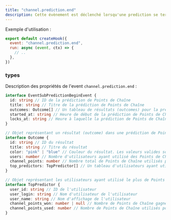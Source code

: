 ```yaml
---
title: "channel.prediction.end"
description: Cette évènement est déclenché lorsqu'une prediction se termine.
---
```


Exemple d'utilisation :

```javascript
export default createHook({
  event: "channel.prediction.end",
  run: async (event, ctx) => {
    // ..
  },
})
```

### types

Description des propriétés de l'event `channel.prediction.end` :

```typescript
interface EventSubPredictionBeginEvent {
  id: string // ID de la prédiction de Points de Chaîne
  title: string // Titre de la prédiction de Points de Chaîne
  outcomes: Outcome[] // Un tableau de résultats (outcomes) pour la prédiction de Points de Chaîne
  started_at: string // Heure de début de la prédiction de Points de Chaîne
  locks_at: string // Heure à laquelle la prédiction de Points de Chaîne se verrouillera automatiquement
}

// Objet représentant un résultat (outcome) dans une prédiction de Points de Chaîne
interface Outcome {
  id: string // ID du résultat
  title: string // Titre du résultat
  color: "pink" | "blue" // Couleur du résultat. Les valeurs valides sont "pink" et "blue".
  users: number // Nombre d'utilisateurs ayant utilisé des Points de Chaîne pour ce résultat
  channel_points: number // Nombre total de Points de Chaîne utilisés pour ce résultat
  top_predictors: TopPredictor[] // Un tableau d'utilisateurs ayant utilisé le plus de Points de Chaîne sur ce résultat
}

// Objet représentant les utilisateurs ayant utilisé le plus de Points de Chaîne sur un résultat
interface TopPredictor {
  user_id: string // ID de l'utilisateur
  user_login: string // Nom d'utilisateur de l'utilisateur
  user_name: string // Nom d'affichage de l'utilisateur
  channel_points_won: number | null // Nombre de Points de Chaîne gagnés (toujours null dans les événements de progression et de verrouillage de la prédiction)
  channel_points_used: number // Nombre de Points de Chaîne utilisés pour participer à la prédiction
}
```
